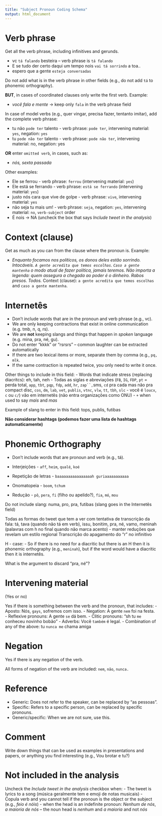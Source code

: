 ```yaml
---
title: "Subject Pronoun Coding Schema"
output: html_document
---
```



# Verb phrase

Get all the verb phrase, including infinitives and gerunds. 

- vc `tá falando` besteira -- verb phrase is `tá falando`
- E se tudo der certo daqui um tempo nois `vai tá sorrindo` a toa.. 
- espero que a gente `esteja conversadas`

Do not add what is in the verb phrase in other fields (e.g., do not add `tá` to phonemic orthography).

**BUT**, in cases of coordinated clauses only write the first verb. Example:

- *você fala e mente* -> keep only `fala` in the verb phrase field


In case of model verbs (e.g., quer vingar, precisa fazer, tentanto imitar), add the complete verb phrase: 

- tu não `pode ter` talento - verb phrase: `pode ter`, intervening material: `yes`, negation: `yes`
- tu `pode não ter` talento - verb phrase: `pode não ter`, intervening material: no, negation: yes

**OR** enter `omitted verb`, in cases, such as:

- *nós, sexta passada*

Other examples:

- Ele se ferrou - verb phrase: `ferrou` (intervening material: `yes`)
- Ele está se ferrando - verb phrase: `está se ferrando` (intervening material: `yes`)
- justo nós cara que vive de golpe - verb phrase: `vive`, intervening material: `yes`
- não seja tu mais um! - verb phrase: `seja`, negation: `yes`, intervening material: `no`, `verb-subject` order
- É nois -> NA (uncheck the box that says *Include tweet in the analysis*)


# Context (clause)

Get as much as you can from the clause where the pronoun is. Example:

- *Enquanto focamos nos políticos, os donos deles estão sorrindo. Intocáveis. `A gente acredita que temos escolhas`. `Caso a gente mantenha` o modo atual de fazer política, jamais teremos. Não importa a legenda: quem assegura a chegada ao poder é o dinheiro. Rabos presos. Todos.* Context (clause): `a gente acredita que temos escolhas` and `caso a gente mantenha`.

# Internetês

- Don’t include words that are in the pronoun and verb phrase (e.g., vc).
- We are only keeping contractions that exist in online communication (e.g. tmb, n, q, rs). 
- We are **not** keeping slangs and things that happen in *spoken* language (e.g. mina, pra, né, gu).
- Do not enter "kkkk" or "rsrsrs" -- common laughter can be extracted automatically
- If there are two lexical items or more, separate them by comma (e.g., `pq, mlk`.
- If the same contraction is repeated twice, you only need to write it once.

Other things to include in this field:
- Words that indicate stress (replacing diacritcs): eh, tah, neh 
- Todas as siglas e abreviações (`FB`, `IG`, `FDP`, `pt` = perda total, `app`, `tbt`, `pqp`, `fdp`, `add`, `hr`, `zap``, `sms, `cd` pra cada mas não pra compact disc, `cos`, `dm`, `lab`, `vet`, `publis`, `vtnc`, `vlw`, `tt`, `tbh`, `slc` - você é `loucx`, `c` ou `c/`) vão em internetês (não entra organizações como ONU)
- `+` when used to say *mais* and *mas*

Example of slang to enter in this field: tops, publis, futibas

**Não considerar hashtags (podemos fazer uma lista de hashtags automaticamente)**

# Phonemic Orthography

- Don’t include words that are pronoun and verb (e.g., tá).

- Interjeições - `aff`, `heim`, `qualé`, `koé`
- Repetição de letras - `baaaaaaaaaaaaaaaah guriaaaaaaaaaaa`
- Onomatopeia - `boom`, `tchum`
- Redução - `pô`, `pera`, `fi` (filho ou apelido?), `fia`, `mó`, `mou`

Do not include slang: numa, pro, pra, futibas (slang goes in the Internetês field)

Todas as formas do tweet que tem a ver com tentativa de transcrição da fala: tá, tava (quando não tá em verb), issu, bonitim, pra, né, vamo, meninah (palavras com h no final quando não marca acento) -  manter reduções que revelam um estilo regional
Transcrição do apagamento do "r" no infinitivo

H - case:
- So if there is no need for a diacritic but there is an H then it is phonemic orthography (e.g., `meninah`), but if the word would have a diacritic then it is internetês.

What is the argument to discard “pra, né”?

# Intervening material
(Yes or no) 

Yes if there is something between the verb and the pronoun, that includes:
- Aposto: Nós, `gays`, sofremos com isso.
- Negation: A gente `nem` foi na festa.
- Reflexive pronouns: A gente `se` dá bem.
- Clitic pronouns: "sh tu `me` conheceu novinho bobão"
- Adverbs: Você `também` é legal.
- Combination of any of the above: tu `nunca me` chama amiga

# Negation

Yes if there is any negation of the verb.

All forms of negation of the verb are included: `nem`, `não`, `nunca.`

# Reference

- Generic: Does not refer to the speaker, can be replaced by "as pessoas".
- Specific: Refers to a specific person, can be replaced by specific pronouns.
- Generic/specific: When we are not sure, use this.

# Comment

Write down things that can be used as examples in presentations and papers, or anything you find interesting (e.g., Vou brotar e tu?)

# Not included in the analysis

Uncheck the *Include tweet in the analysis* checkbox when:
- The tweet is lyrics to a song (música geralmente tem <linebreak> e emoji de notas musicais)
- Copula verb and you cannot tell if the pronoun is the object or the subject (e.g., *feio é nóis*)
- when the head is an indefinite pronoun: *Nenhum de nós*, *a maioria de nós* -- the noun head is *nenhum* and *a maioria* and not *nós*


